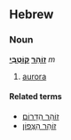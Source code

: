 ==Hebrew==
===Noun===
'''[[זוהר|זוֹהַר]] [[קוטבי|קוֹטְבִּי]]''' ''m''

# [[aurora]]

====Related terms====
*[[זוהר הדרום|זוֹהַר הַדָּרוֹם]]
*[[זוהר הצפון|זוֹהַר הַצָּפוֹן]]
